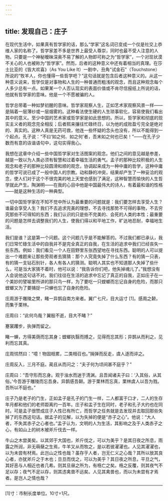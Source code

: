 ```yaml
---
---
---
```

title: 发现自己：庄子
---




在现代生活中，如果真有哲学家的话，那么“学家”这名词已变成一个仅是社交上恭维人家的名称了。哲学家差不多是世界上最受人尊崇，同时也最不受人注意的人物。只要是一个神秘暧昧深奥不易了解的人物即可称之为“哲学家”，一个对现状漠不关心的人也被称为“哲学家”。然而，后者的这种意义中还有着相当的真理。在莎士比亚的《皆大欢喜》（As You Like It）一剧中，丑角“试金石”（Touchstone）所说的“牧羊人，你也懂得一些哲学吧？”这句话就是包含后者这种意义的。从这一种意义说来，哲学仅是对事物和人生的一种普通而粗浅的观念，而且这种观念每个人多少总有一点。如果某一个人否认现实的表面价值或不肯尽信报纸上所说的话，他就有哲学家的意味。他是一个不愿被骗的人。

哲学总带着一种如梦初醒的意味。哲学家观察人生，正如艺术家观察风景一样——是隔着一层薄纱或一层烟雾的。这种看法使生硬的人生琐事软化，容易使我们看出其中的意义。至少中国的艺术家或哲学家是如此思想的。所以，哲学家和彻底的现实主义者的观念完全相反；后者熙来攘往忙碌终日，以为他的成败盈亏完全是绝对的、真实的。这种人真是无药可救，他连一些怀疑的念头也没有，所以不能得到一个起点。孔子说：“不曰‘如之何、如之何’者，吾末如之何也已矣！”——在孔子少数而有意的诙谐语句中，这句实得我心。

我想在这章中介绍一些中国哲学家对生活图案的观念。他们之间的意见越是参差，越是一致以为人类必须有智慧和过着幸福生活的勇气。孟子的那种比较积极的人生观念和老子的那种比较圆滑和顺的观念，协调起来成为一种中庸的哲学，这种中庸的哲学可说已成了一般中国人的宗教。动和静的冲突，结果却产生了一种妥洽的观念，使人们对于这个不很完美的地上天堂也感到了满足，这种智慧而愉快的人生哲学就此产生。陶渊明——在我的心目中他是中国最伟大的诗人，有着最和谐的性格——就是这种生活的一种典型。

一切中国哲学家在不知不觉中所认为最重要的问题就是：我们要怎样去享受人生？谁最会享受人生？我们不去追求完美的理想，不去寻找那势不可得的事物，不去穷究那些不可得知的东西；我们认识的只是些不完美的、会死的人类的本性；最重要的问题是怎样去调整我们的人生，使我们得以和平地工作，旷达地忍耐，幸福地生活。

我们是谁？这是第一个问题。这个问题几乎是不能解答的。不过我们都已承认，我们日常忙碌生活中的自我并不是完全真正的自我，在生活的追求中我们已经丧失一些东西。例如：我们看见一个人在田野里东张西望地在寻找东西。聪明的人可以提出一个难题来让那些旁观者去猜猜：那个人究竟失掉了什么东西？有的猜一只表，有的猜一支钻石别针，各人有各人的猜测。聪明人其实也不知道那人失掉了些什么，可是当大家猜不着时，他可以说：“我告诉你们吧，他失掉魂儿了。”我想没有人会说他这句话不对。我们往往在生活的追求中忘记了真正的自我，正如庄子在一个美妙的譬喻里所讲的那只鸟一样，为了要吃一只螳螂而忘记自身的危险，而那只螳螂又为了要捕捉一只蝉也忘了自身的危险。

庄周游于雕陵之樊，睹一异鹊自南方来者。翼广七尺，目大运寸 [1]。感周之颡，而集于栗林。

庄周曰：“此何鸟哉？翼殷不逝，目大不睹？”

蹇裳躩步，执弹而留之。

睹一蝉，方得美荫而忘其身；螳螂执翳而搏之，见得而忘其形；异鹊从而利之，见利而忘其真。

庄周怵然曰：“噫！物固相累，二类相召也。”捐弹而反走，虞人逐而谇之。

庄周反入，三月不庭。蔺且从而问之：“夫子何为顷间甚不庭乎？”

庄周曰：“吾守形而忘身。观于浊水而迷于清渊。且吾闻诸夫子曰：‘入其俗，从其俗。’今吾游于雕陵而忘吾身。异鹊感吾颡。游于栗林而忘真，栗林虞人以吾为戮。吾所以不庭也。”

庄子乃是老子的门生，正如孟子是孔子的门生一样，二人都富于口才，二人的生存年月都和他们的老师距离约一百年。庄子和孟子生在同时，老子和孔子大约也在同时。可是孟子很赞成庄子人性已有所亡，而哲学之任务就是去发现并去取回那些失掉了的东西这句话。据孟子的见解，以为失掉的便是“赤子之心”。他说：“大人者，不失其赤子之心者也。”孟子认为，文明的人为生活，其影响之及于人类赤子之心，有如山上的树木被斧斤伐去一样。

牛山之木尝美矣。以其郊于大国也，斧斤伐之，可以为美乎？是其日夜之所息，雨露之所润，非无萌蘖之生焉，牛羊又从而牧之，是以若彼濯濯也。人见其濯濯也，以为未尝有材焉。此岂山之性也哉？虽存乎人者，岂无仁义之心哉？其所以放其良心者，亦犹斧斤之于木也；旦旦而伐之，可以为美乎？其日夜之所息，平旦之气，其好恶与人相近也者几希。则其旦昼之所为，有梏亡之矣。梏之反覆，则其夜气不足以存；夜气不足以存，则其违禽兽不远矣。人见其禽兽也，而以为未尝有才焉者。是岂人之情也哉？



* * *



[1]寸：市制长度单位。10寸=1尺。